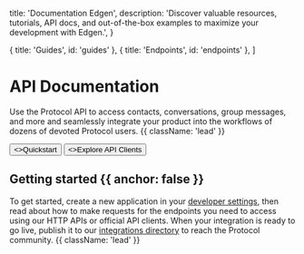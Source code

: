 
  title: 'Documentation Edgen',
  description:
    'Discover valuable resources, tutorials, API docs, and out-of-the-box examples to maximize your development with Edgen.',
}

  { title: 'Guides', id: 'guides' },
  { title: 'Endpoints', id: 'endpoints' },
]

<HeroPattern />

# API Documentation

Use the Protocol API to access contacts, conversations, group messages, and more and seamlessly integrate your product into the workflows of dozens of devoted Protocol users. {{ className: 'lead' }}

<div className="not-prose mb-16 mt-6 flex gap-3">
  <Button href="/guides/quickstart" arrow="right">
    <>Quickstart</>
  </Button>
  <Button href="/documentation/api-clients" variant="outline">
    <>Explore API Clients</>
  </Button>
</div>

## Getting started {{ anchor: false }}

To get started, create a new application in your [developer settings](#), then read about how to make requests for the endpoints you need to access using our HTTP APIs or official API clients. When your integration is ready to go live, publish it to our [integrations directory](#) to reach the Protocol community. {{ className: 'lead' }}

<Guides />

<Endpoints />
